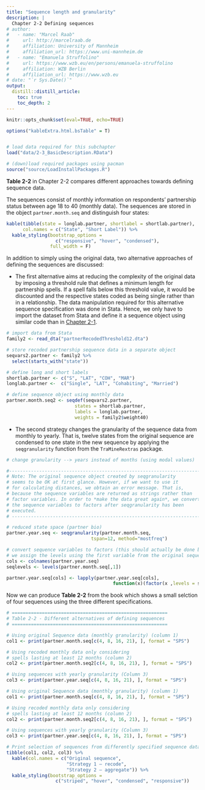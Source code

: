 ```yaml
---
title: "Sequence length and granularity"
description: |
  Chapter 2-2 Defining sequences
# author:
#   - name: "Marcel Raab"
#     url: http://marcelraab.de
#     affiliation: University of Mannheim
#     affiliation_url: https://www.uni-mannheim.de
#   - name: "Emanuela Struffolino"
#     url: https://www.wzb.eu/en/persons/emanuela-struffolino
#     affiliation: WZB Berlin
#     affiliation_url: https://www.wzb.eu
# date: "`r Sys.Date()`"
output:
  distill::distill_article:
    toc: true
    toc_depth: 2
---
```


```r
knitr::opts_chunk$set(eval=TRUE, echo=TRUE)

options("kableExtra.html.bsTable" = T)


# load data required for this subchapter
load("data/2-3_BasicDescription.RData")

# (down)load required packages using pacman
source("source/LoadInstallPackages.R")

```


**Table 2-2** in Chapter 2-2 compares different approaches towards defining sequence data. 

The sequences consist of monthly information on respondents' partnership status between age 18 to 40 (monthly data). The sequences are stored in the object `partner.month.seq` and distinguish four states:


```r
kable(tibble(state = longlab.partner, shortlabel = shortlab.partner), 
      col.names = c("State", "Short Label")) %>%
  kable_styling(bootstrap_options = 
                  c("responsive", "hover", "condensed"),
                full_width = F)
```

In addition to simply using the original data, two alternative approaches of defining the sequences are discussed: 

- The first alternative aims at reducing the complexity of the original data by imposing a threshold rule that defines a minimum length for partnership spells. If a spell falls below this threshold value, it would be discounted and the respective states coded as being single rather than in a relationship. The data manipulation required for this alternative sequence specification was done in Stata. Hence, we only have to import the dataset from Stata and define it a sequence object using similar code than in [Chapter 2-1](rChapter2-1.html).

```r
# import data from Stata 
family2 <- read_dta("partnerRecodedThreshold12.dta")
```

```r
# store recoded partnership sequence data in a separate object
seqvars2.partner <- family2 %>%
  select(starts_with("state"))

# define long and short labels
shortlab.partner <- c("S", "LAT", "COH", "MAR")
longlab.partner <-  c("Single", "LAT", "Cohabiting", "Married")

# define sequence object using monthly data
partner.month.seq2 <- seqdef(seqvars2.partner, 
                         states = shortlab.partner, 
                         labels = longlab.partner,
                         weights = family2$weight40)

```

- The second strategy changes the granularity of the sequence data from monthly to yearly. That is, twelve states from the original sequence are condensed to one state in the new sequence by applying the `seqgranularity` function from the `TraMineRextras` package.

```r
# change granularity --> years instead of months (using modal values)

#-----------------------------------------------------------------------#
# Note: The original sequence object created by seqgranularity          |
# seems to be OK at first glance. However, if we want to use it         |
# for calculating distances, we obtain an error message. That is,       |
# because the sequence variables are returned as strings rather than    |
# factor variables. In order to *make the data great again*, we convert |
# the sequence variables to factors after seqgranularity has been       |
# executed.                                                             |
# ----------------------------------------------------------------------#

# reduced state space (partner bio)
partner.year.seq <- seqgranularity(partner.month.seq, 
                               tspan=12, method="mostfreq")

# convert sequence variables to factors (this should actually be done by seqgranularity)
# we assign the levels using the first variable from the original sequence object
cols <- colnames(partner.year.seq)
seqlevels <- levels(partner.month.seq[,1]) 

partner.year.seq[cols] <- lapply(partner.year.seq[cols],
                                       function(x)(factor(x ,levels = seqlevels)))
```

Now we can produce **Table 2-2** from the book which shows a small selction of four sequences using the three different specifications.

```r
# =========================================================
# Table 2-2 - Different alternatives of defining sequences
# =========================================================

# Using original Sequence data (monthly granularity) (column 1)
col1 <- print(partner.month.seq[c(4, 8, 16, 21), ], format = "SPS")

# Using recoded monthly data only considering
# spells lasting at least 12 months (column 2)
col2 <- print(partner.month.seq2[c(4, 8, 16, 21), ], format = "SPS")

# Using sequences with yearly granularity (Column 3)
col3 <- print(partner.year.seq[c(4, 8, 16, 21), ], format = "SPS")
```

```r
# Using original Sequence data (monthly granularity) (column 1)
col1 <- print(partner.month.seq[c(4, 8, 16, 21), ], format = "SPS")

# Using recoded monthly data only considering
# spells lasting at least 12 months (column 2)
col2 <- print(partner.month.seq2[c(4, 8, 16, 21), ], format = "SPS")

# Using sequences with yearly granularity (Column 3)
col3 <- print(partner.year.seq[c(4, 8, 16, 21), ], format = "SPS")
```

```r
# Print selection of sequences from differently specified sequence data
tibble(col1, col2, col3) %>%
  kable(col.names = c("Original sequence", 
                      "Strategy 1 – recode", 
                      "Strategy 2 – aggregate")) %>%
  kable_styling(bootstrap_options = 
                  c("striped", "hover", "condensed", "responsive"))
```



 